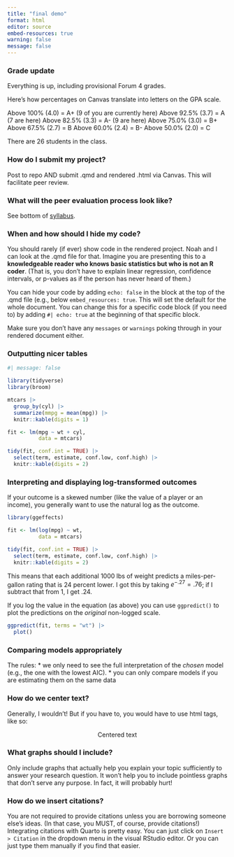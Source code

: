 ```yaml
---
title: "final demo"
format: html
editor: source
embed-resources: true
warning: false
message: false
---
```


### Grade update

Everything is up, including provisional Forum 4 grades.

Here's how percentages on Canvas translate into letters on the GPA scale.

Above 100%  (4.0) = A+ (9 of you are currently here)
Above 92.5% (3.7) = A  (7 are here)
Above 82.5% (3.3) = A- (9 are here)
Above 75.0% (3.0) = B+
Above 67.5% (2.7) = B
Above 60.0% (2.4) = B-
Above 50.0% (2.0) = C

There are 26 students in the class.

### How do I submit my project?

Post to repo AND submit .qmd and rendered .html via Canvas. This will facilitate peer review.

### What will the peer evaluation process look like?

See bottom of [syllabus](https://docs.google.com/document/d/1RtAy3MvxYJXnEvEZBKmN7ITIvSL72nA7uaoNrUFuOKs/edit#heading=h.nodovmajcwsh).

### When and how should I hide my code?

You should rarely (if ever) show code in the rendered project. Noah and I can look at the .qmd file for that. Imagine you are presenting this to a **knowledgeable reader who knows basic statistics but who is not an R coder**. (That is, you don't have to explain linear regression, confidence intervals, or p-values as if the person has never heard of them.)

You can hide your code by adding `echo: false` in the block at the top of the .qmd file (e.g., below `embed_resources: true`. This will set the default for the whole document. You can change this for a specific code block (if you need to) by adding `#| echo: true` at the beginning of that specific block.

Make sure you don't have any `messages` or `warnings` poking through in your rendered document either.

### Outputting nicer tables

```r
#| message: false

library(tidyverse)
library(broom)

mtcars |> 
  group_by(cyl) |>
  summarize(mmpg = mean(mpg)) |> 
  knitr::kable(digits = 1)
```

```r
fit <- lm(mpg ~ wt + cyl,
          data = mtcars) 

tidy(fit, conf.int = TRUE) |> 
  select(term, estimate, conf.low, conf.high) |> 
  knitr::kable(digits = 2)
```

### Interpreting and displaying log-transformed outcomes

If your outcome is a skewed number (like the value of a player or an income), you generally want to use the natural log as the outcome.

```r
library(ggeffects)

fit <- lm(log(mpg) ~ wt,
          data = mtcars)

tidy(fit, conf.int = TRUE) |> 
  select(term, estimate, conf.low, conf.high) |> 
  knitr::kable(digits = 2)
```

This means that each additional 1000 lbs of weight predicts a miles-per-gallon rating that is 24 percent lower. I got this by taking $e^{-.27} = .76$; if I subtract that from 1, I get .24.

If you log the value in the equation (as above) you can use `ggpredict()` to plot the predictions on the *original* non-logged scale.

```r
ggpredict(fit, terms = "wt") |> 
  plot()
```

### Comparing models appropriately

The rules: \* we only need to see the full interpretation of the *chosen* model (e.g., the one with the lowest AIC). \* you can only compare models if you are estimating them on the same data

### How do we center text?

Generally, I wouldn't! But if you have to, you would have to use html tags, like so:

<p style="text-align: center;">Centered text</p>

### What graphs should I include?

Only include graphs that actually help you explain your topic sufficiently to answer your research question. It won't help you to include pointless graphs that don't serve any purpose. In fact, it will probably hurt!

### How do we insert citations?

You are not required to provide citations unless you are borrowing someone else's ideas. (In that case, you MUST, of course, provide citations!) Integrating citations with Quarto is pretty easy. You can just click on `Insert > Citation` in the dropdown menu in the visual RStudio editor. Or you can just type them manually if you find that easier.
